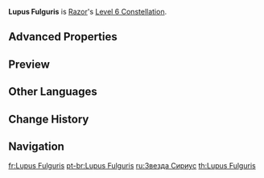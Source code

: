 {{Constellation Infobox
|image       = Constellation Lupus Fulguris.png
|description = Every 10s, Razor's sword charges up, causing the next [[Steel Fang|Normal Attack]] to release lightning that deals 100% of Razor's ATK as {{Color|Electro DMG}}.<br />When Razor is not using [[Lightning Fang]], a lightning strike on an opponent will grant Razor an Electro Sigil for [[Claw and Thunder]].
|level       = 6
|character   = Razor
|scale_att1  = ATK
|utility1    = Effect Triggered by Normal Attack Hit
}}
'''Lupus Fulguris''' is [[Razor]]'s [[Level 6 Constellation]].

==Advanced Properties==
{{Advanced Properties
|title   = Lightning
|gu      = 1U
|icdtag  = none
|poise   = 69
|impulse = 2
}}

==Preview==
{{Preview
|file1=Lupus Fulguris Preview

|file2=Steel Fang Normal C6 Preview
|caption2=Normal Attack

|file3=Steel Fang Charged C6 Preview
|caption3=Charged Attack
}}
{{clr}}

==Other Languages==
{{Other Languages
|en      = Lupus Fulguris
|en_tl   = Wolf of Lightning
|en_lang = la
|zhs     = 天狼
|zhs_rm  = Tiānláng
|zht     = 天狼
|zht_rm  = Tiānláng
|zh_tl   = {{w|Sirius}}
|zh_note = Literally, "Celestial Wolf."
|ja      = {{Rubi|天|てん|狼|ろう}}
|ja_rm   = Tenrou
|ja_tl   = Sirius
|ko      = {{tt|천랑|天狼}}
|ko_rm   = Cheonrang
|ko_tl   = Sirius
|es      = Lupus fulguris
|fr      = Lupus Fulguris
|ru      = Звезда Сириус
|ru_tl   = Sirius Star
|th      = Lupus Fulguris
|vi      = {{tt|Thiên Lang|天狼}}
|vi_tl   = Sirius
|de      = Lupus Fulguris
|id      = Lupus Fulguris
|pt      = Lupus Fulguris
|tr      = Şimşek Kurdu
|tr_tl   = 
|it      = Lupus fulguris
}}

==Change History==
{{Change History|1.0}}

==Navigation==
{{Talent Navbox|Razor}}

[[fr:Lupus Fulguris]]
[[pt-br:Lupus Fulguris]]
[[ru:Звезда Сириус]]
[[th:Lupus Fulguris]]
